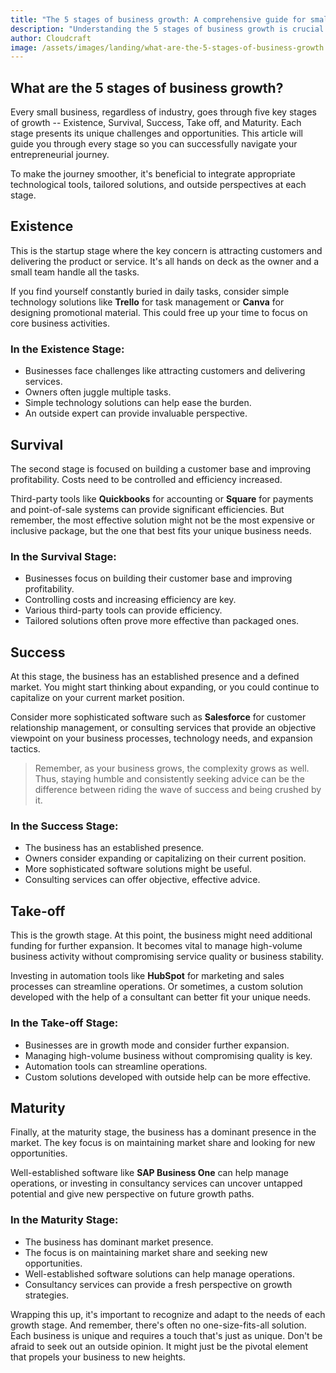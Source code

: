 ```yaml
---
title: "The 5 stages of business growth: A comprehensive guide for small business owners"
description: "Understanding the 5 stages of business growth is crucial for small business owners. In this article, we'll take a deep dive into each stage and provide tangible advice on how to navigate effectively."
author: Cloudcraft
image: /assets/images/landing/what-are-the-5-stages-of-business-growth.jpg
---
```


## What are the 5 stages of business growth?

Every small business, regardless of industry, goes through five key stages of growth -- Existence, Survival, Success, Take off, and Maturity. Each stage presents its unique challenges and opportunities. This article will guide you through every stage so you can successfully navigate your entrepreneurial journey.

To make the journey smoother, it's beneficial to integrate appropriate technological tools, tailored solutions, and outside perspectives at each stage.

<ServicesBlurb />

## Existence

This is the startup stage where the key concern is attracting customers and delivering the product or service. It's all hands on deck as the owner and a small team handle all the tasks.

If you find yourself constantly buried in daily tasks, consider simple technology solutions like **Trello** for task management or **Canva** for designing promotional material. This could free up your time to focus on core business activities.

### In the Existence Stage:

 * Businesses face challenges like attracting customers and delivering services.
 * Owners often juggle multiple tasks.
 * Simple technology solutions can help ease the burden.
 * An outside expert can provide invaluable perspective.

## Survival

The second stage is focused on building a customer base and improving profitability. Costs need to be controlled and efficiency increased.

Third-party tools like **Quickbooks** for accounting or **Square** for payments and point-of-sale systems can provide significant efficiencies. But remember, the most effective solution might not be the most expensive or inclusive package, but the one that best fits your unique business needs.

### In the Survival Stage:

 * Businesses focus on building their customer base and improving profitability.
 * Controlling costs and increasing efficiency are key.
 * Various third-party tools can provide efficiency.
 * Tailored solutions often prove more effective than packaged ones.

<GetStartedBlurb />

## Success

At this stage, the business has an established presence and a defined market. You might start thinking about expanding, or you could continue to capitalize on your current market position.

Consider more sophisticated software such as **Salesforce** for customer relationship management, or consulting services that provide an objective viewpoint on your business processes, technology needs, and expansion tactics.

<blockquote>Remember, as your business grows, the complexity grows as well. Thus, staying humble and consistently seeking advice can be the difference between riding the wave of success and being crushed by it.</blockquote>

### In the Success Stage:

 * The business has an established presence.
 * Owners consider expanding or capitalizing on their current position.
 * More sophisticated software solutions might be useful.
 * Consulting services can offer objective, effective advice.

## Take-off

This is the growth stage. At this point, the business might need additional funding for further expansion. It becomes vital to manage high-volume business activity without compromising service quality or business stability.

Investing in automation tools like **HubSpot** for marketing and sales processes can streamline operations. Or sometimes, a custom solution developed with the help of a consultant can better fit your unique needs.

### In the Take-off Stage:

 * Businesses are in growth mode and consider further expansion.
 * Managing high-volume business without compromising quality is key.
 * Automation tools can streamline operations.
 * Custom solutions developed with outside help can be more effective.

## Maturity

Finally, at the maturity stage, the business has a dominant presence in the market. The key focus is on maintaining market share and looking for new opportunities.

Well-established software like **SAP Business One** can help manage operations, or investing in consultancy services can uncover untapped potential and give new perspective on future growth paths.

### In the Maturity Stage:

 * The business has dominant market presence.
 * The focus is on maintaining market share and seeking new opportunities.
 * Well-established software solutions can help manage operations.
 * Consultancy services can provide a fresh perspective on growth strategies.

Wrapping this up, it's important to recognize and adapt to the needs of each growth stage. And remember, there's often no one-size-fits-all solution. Each business is unique and requires a touch that's just as unique. Don't be afraid to seek out an outside opinion. It might just be the pivotal element that propels your business to new heights.
